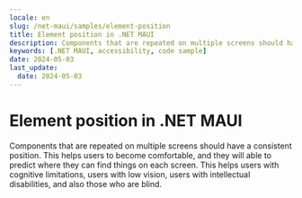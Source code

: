 ```yaml
---
locale: en
slug: /net-maui/samples/element-position
title: Element position in .NET MAUI
description: Components that are repeated on multiple screens should have a consistent position.
keywords: [.NET MAUI, accessibility, code sample]
date: 2024-05-03
last_update:
  date: 2024-05-03
---
```


# Element position in .NET MAUI

Components that are repeated on multiple screens should have a consistent position. This helps users to become comfortable, and they will able to predict where they can find things on each screen. This helps users with cognitive limitations, users with low vision, users with intellectual disabilities, and also those who are blind.

<CodeSample id="element-position" platform="net-maui" locale="en"/>
